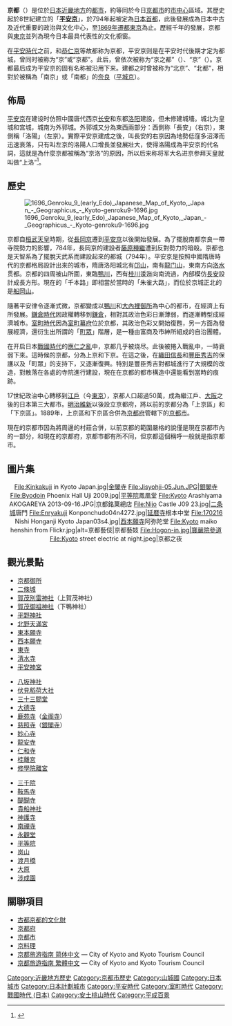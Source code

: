{{About|日本近畿地方的一个都市|现今的日本城市|京都市|“京都”一词的其它含义|京都 (消歧义)}}
{{japanese|japanese=京都|kana=きょうと|romaji=Kyōto| image = 150124 At Yasakakamimachi Kyoto Japan02n.jpg}}
{{Location map
|Japan
|label=京都
|lat_deg=35|lat_min=1
|lon_deg=135|lon_min=46
|position=right
|width=250
|float=right
|caption=京都所在地
}}

'''京都'''（{{jp|j={{audio|help=no|Ja-Kyoto.ogg|京都}}|hg=きょうと|rm=Kyōto|lead=yes}}）是位於[[日本|日本]][[近畿地方|近畿地方]]的[[都市|都市]]，約等同於今日[[京都市|京都市]]的[[市中心|市中心]]區域。其歷史起於8世紀建立的「'''[[平安京|平安京]]'''」，於794年起被定為[[日本首都|日本首都]]，此後發展成為日本中古及近代重要的政治與文化中心，至[[1869年|1869年]][[遷都東京|遷都東京]]為止。歷經千年的發展，京都與[[東京|東京]]並列為現今日本最具代表性的文化櫥窗。

在[[平安時代|平安時代]]之前，{{link-ja|飛鳥京|飛鳥京}}和[[恭仁京|恭仁京]]等故都称为京都，平安京则是在平安时代後期才定为都城，曾同时被称为“京”或“京都”。此后，曾依次被称为“京之都”（{{lang|ja|きょうのみやこ}}）、“京”（{{lang|ja|きょう}}）。京都最后成为平安京的固有名称被沿用下来。建都之时曾被称为“北京”、“北都”，相對於被稱為「南京」或「南都」的[[奈良市|奈良]]（[[平城京|平城京]]）。

==佈局==
[[平安京|平安京]]在建设时仿照中國唐代西京[[长安|长安]]和东都[[洛阳|洛阳]]建設，但未修建城墻。城北为皇城和宫城，城南为外郭城。外郭城又分為東西兩部分：西側称「長安」（右京），東側稱「洛陽」（左京）。實際平安京建成之後，叫長安的右京因為地勢低窪多沼澤而迅速衰落，只有叫左京的洛陽人口增長並發展壯大，使得洛陽成為平安京的代名詞，這就是為什麼京都被稱為“京洛”的原因，所以后来称将军大名进京参拜天皇就叫做“上洛”<ref>{{Cite web |url=https://www.city.kyoto.lg.jp/kamigyo/page/0000012280.html |title=存档副本 |accessdate=2020-01-14 |archive-date=2020-02-09 |archive-url=https://web.archive.org/web/20200209035552/https://www.city.kyoto.lg.jp/kamigyo/page/0000012280.html |dead-url=no }}</ref>。

==歷史==
[[File:1696_Genroku_9_(early_Edo)_Japanese_Map_of_Kyoto,_Japan_-_Geographicus_-_Kyoto-genroku9-1696.jpg|thumb]]

京都自[[桓武天皇|桓武天皇]]時期，從[[長岡京|長岡京]]遷到[[平安京|平安京]]以後開始發展。為了擺脫南都奈良一帶寺院勢力的影響，784年，長岡京的建設者[[藤原種繼|藤原種繼]]遭到反對勢力的暗殺。京都也是天智系為了擺脫天武系而建設起來的都城（794年）。平安京是按照中國隋唐時代的京都格局設計出來的城市，隋唐洛阳城北有[[邙山|邙山]]，南有[[龍门山|龍门山]]，東南方向[[洛水|洛水]]贯都。京都的四周被山所圍，東臨[[鴨川_(淀川水系)|鴨川]]，西有[[桂川_(淀川水系)|桂川]]逶迤向南流過，內部模仿[[長安|長安]]設計成長方形。現在的「千本路」即相當於當時的「朱雀大路」，而位於京城正北的是[[船岡山|船岡山]]。

隨著平安律令逐漸式微，京都變成以[[鴨川|鴨川]]和[[大內裡御所|大內裡御所]]為中心的都市，在經濟上有所發展。[[鎌倉時代|鎌倉時代]]因政權轉移到[[鎌倉|鎌倉]]，相對其政治色彩日漸薄弱，而逐漸轉型成經濟城市。[[室町時代|室町時代]]因為[[室町幕府|室町幕府]]位於京都，其政治色彩又開始復甦，另一方面為發展經濟，還衍生出所謂的「[[町眾|町眾]]」階層，是一種由富商及市紳所組成的自治團體。

在开启日本[[戰國時代_(日本)|戰國時代]]的[[應仁之亂|應仁之亂]]中，京都几乎被烧尽。此後被捲入戰亂中，一時衰弱下來。這時候的京都，分為上京和下京。在這之後，在[[織田信長|織田信長]]和[[豐臣秀吉|豐臣秀吉]]的保護以及「町眾」的支持下，又逐漸復興。特別是豐臣秀吉對都城進行了大規模的改造，對散落在各處的寺院進行建設，現在在京都的都市構造中還能看到當時的痕跡。

17世紀政治中心轉移到[[江戶|江戶]]（今[[東京|東京]]），京都人口超過50萬，成為繼江戶、[[大阪市|大阪]]之後的日本第三大都市。[[明治維新|明治維新]]以後設立京都府，將以前的京都分為「上京區」和「下京區」。1889年，上京區和下京區合併為[[京都府|京都府]]管轄下的[[京都市|京都市]]。

現在的京都市因為將周邊的村莊合併，以前京都的範圍嚴格的說僅是現在京都市內的一部分，和現在的京都府，京都市都有所不同，但京都這個稱呼一般就是指京都市。

==圖片集==
<center>
<gallery>
File:Kinkakuji in Kyoto Japan.jpg|[[鹿苑寺|金閣寺]]
File:Jisyohji-05.Jun.JPG|[[銀閣寺|銀閣寺]]
File:Byodoin Phoenix Hall Uji 2009.jpg|[[平等院|平等院]]鳳凰堂
File:Kyoto Arashiyama AKOGAREYA 2013-09-16.JPG|京都銘菓總店
File:Nijo Castle J09 23.jpg|[[二条城|二条城]]唐門
File:Enryakuji Konponchudo04n4272.jpg|[[延暦寺|延暦寺]]根本中堂
File:170216 Nishi Honganji Kyoto Japan03s4.jpg|[[西本願寺|西本願寺]]阿弥陀堂
File:Kyoto maiko henshin from Flickr.jpg|alt=京都藝伎|京都藝妓
File:Hogon-in.jpg|寶嚴院參道
File:Kyoto street electric at night.jpeg|京都之夜
</gallery>
</center>

==觀光景點==
{{Col-begin}}
{{Col-break}}
*[[京都御所|京都御所]]
*[[二條城|二條城]]
*[[賀茂別雷神社|賀茂別雷神社]]（上賀茂神社）
*[[賀茂御祖神社|賀茂御祖神社]]（下鴨神社）
*[[平野神社|平野神社]]
*[[北野天滿宮|北野天滿宮]]
*[[東本願寺|東本願寺]]
*[[西本願寺|西本願寺]]
*[[東寺|東寺]]
*[[清水寺|清水寺]]
*[[平安神宮|平安神宮]]
{{Col-break}}
*[[八坂神社|八坂神社]]
*[[伏見稻荷大社|伏見稻荷大社]]
*[[三十三間堂|三十三間堂]]
*[[大德寺|大德寺]]
*[[鹿苑寺|鹿苑寺]]（[[鹿苑寺|金阁寺]]）
*[[慈照寺|慈照寺]]（[[銀閣寺|銀閣寺]]）
*[[妙心寺|妙心寺]]
*[[龍安寺|龍安寺]]
*[[仁和寺|仁和寺]]
*[[桂離宮|桂離宮]]
*[[修學院離宮|修學院離宮]]
{{Col-break}}
*[[三千院|三千院]]
*[[鞍馬寺|鞍馬寺]]
*[[醍醐寺|醍醐寺]]
*[[貴船神社|貴船神社]]
*[[神護寺|神護寺]]
*[[南禪寺_(京都市)|南禪寺]]
*[[永觀堂|永觀堂]]
*[[平等院|平等院]]
*[[岚山_(京都市)|岚山]]
*[[渡月橋|渡月橋]]
*[[大原_(京都市)|大原]]
*[[涉成園|涉成園]]
{{Col-end}}

==關聯項目==
*[[古都京都的文化財|古都京都的文化財]]
*[[京都府|京都府]]
*[[京都市|京都市]]
*[[京料理|京料理]]
*[http://www.kyoto.travel/cn/ 京都旅游指南 简体中文] {{Wayback|url=http://www.kyoto.travel/cn/ |date=20210214194018 }} — City of Kyoto and Kyoto Tourism Council
*[http://www.kyoto.travel/tw/ 京都旅遊指南 繁體中文] {{Wayback|url=http://www.kyoto.travel/tw/ |date=20210215061611 }} — City of Kyoto and Kyoto Tourism Council

[[Category:近畿地方歷史|Category:近畿地方歷史]]
[[Category:京都市歷史|Category:京都市歷史]]
[[Category:山城國|Category:山城國]]
[[Category:日本城市|Category:日本城市]]
[[Category:日本計劃城市|Category:日本計劃城市]]
[[Category:平安時代|Category:平安時代]]
[[Category:室町時代|Category:室町時代]]
[[Category:戰國時代_(日本)|Category:戰國時代 (日本)]]
[[Category:安土桃山時代|Category:安土桃山時代]]
[[Category:平成百景|Category:平成百景]]
